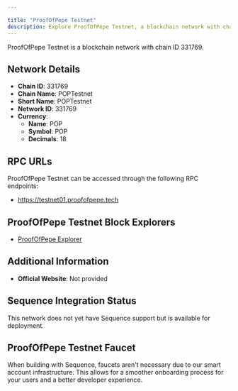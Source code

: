 ```yaml
---

title: "ProofOfPepe Testnet"
description: Explore ProofOfPepe Testnet, a blockchain network with chain ID 331769. Learn about its native currency, POP, and how to interact with the network.
---
```




ProofOfPepe Testnet is a blockchain network with chain ID 331769.

## Network Details

- **Chain ID**: 331769
- **Chain Name**: POPTestnet
- **Short Name**: POPTestnet
- **Network ID**: 331769
- **Currency**: 
  - **Name**: POP
  - **Symbol**: POP
  - **Decimals**: 18

## RPC URLs

ProofOfPepe Testnet can be accessed through the following RPC endpoints:

- https://testnet01.proofofpepe.tech

## ProofOfPepe Testnet Block Explorers

- [ProofOfPepe Explorer](https://pepescan.app/)

## Additional Information

- **Official Website**: Not provided

## Sequence Integration Status

This network does not yet have Sequence support but is available for deployment.

## ProofOfPepe Testnet Faucet

When building with Sequence, faucets aren't necessary due to our smart account infrastructure. This allows for a smoother onboarding process for your users and a better developer experience.
